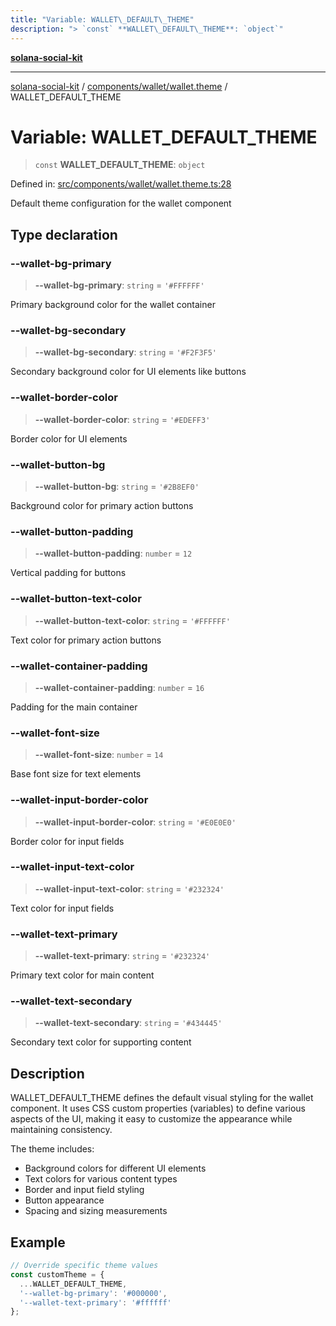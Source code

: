 ```yaml
---
title: "Variable: WALLET\_DEFAULT\_THEME"
description: "> `const` **WALLET\_DEFAULT\_THEME**: `object`"
---
```


[**solana-social-kit**](../../../../README.mdx)

***

[solana-social-kit](../../../../README.mdx) / [components/wallet/wallet.theme](../README.mdx) / WALLET\_DEFAULT\_THEME

# Variable: WALLET\_DEFAULT\_THEME

> `const` **WALLET\_DEFAULT\_THEME**: `object`

Defined in: [src/components/wallet/wallet.theme.ts:28](https://github.com/SendArcade/solana-app-kit/blob/bd4b3556b8f469c27ebb06f4df65b3a36b43ba3b/src/components/wallet/wallet.theme.ts#L28)

Default theme configuration for the wallet component

## Type declaration

### --wallet-bg-primary

> **--wallet-bg-primary**: `string` = `'#FFFFFF'`

Primary background color for the wallet container

### --wallet-bg-secondary

> **--wallet-bg-secondary**: `string` = `'#F2F3F5'`

Secondary background color for UI elements like buttons

### --wallet-border-color

> **--wallet-border-color**: `string` = `'#EDEFF3'`

Border color for UI elements

### --wallet-button-bg

> **--wallet-button-bg**: `string` = `'#2B8EF0'`

Background color for primary action buttons

### --wallet-button-padding

> **--wallet-button-padding**: `number` = `12`

Vertical padding for buttons

### --wallet-button-text-color

> **--wallet-button-text-color**: `string` = `'#FFFFFF'`

Text color for primary action buttons

### --wallet-container-padding

> **--wallet-container-padding**: `number` = `16`

Padding for the main container

### --wallet-font-size

> **--wallet-font-size**: `number` = `14`

Base font size for text elements

### --wallet-input-border-color

> **--wallet-input-border-color**: `string` = `'#E0E0E0'`

Border color for input fields

### --wallet-input-text-color

> **--wallet-input-text-color**: `string` = `'#232324'`

Text color for input fields

### --wallet-text-primary

> **--wallet-text-primary**: `string` = `'#232324'`

Primary text color for main content

### --wallet-text-secondary

> **--wallet-text-secondary**: `string` = `'#434445'`

Secondary text color for supporting content

## Description

WALLET_DEFAULT_THEME defines the default visual styling for the wallet component.
It uses CSS custom properties (variables) to define various aspects of the UI,
making it easy to customize the appearance while maintaining consistency.

The theme includes:
- Background colors for different UI elements
- Text colors for various content types
- Border and input field styling
- Button appearance
- Spacing and sizing measurements

## Example

```typescript
// Override specific theme values
const customTheme = {
  ...WALLET_DEFAULT_THEME,
  '--wallet-bg-primary': '#000000',
  '--wallet-text-primary': '#ffffff'
};
```
